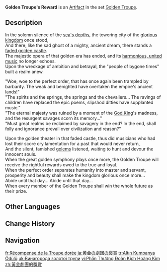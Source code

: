 {{Artifact Infobox
|image = Item Golden Troupe's Reward.png
|set   = Golden Troupe
|piece = Circlet of Logos
}}
{{Description|An ancient crown that resembles a stage prop more than it does some suzerain's headgear.}}
'''Golden Troupe's Reward''' is an [[Artifact]] in the set [[Golden Troupe]].

==Description==
In the solemn silence of the [[Sea of Bygone Eras|sea's depths]], the towering city of the [[Remuria|glorious kingdom]] once stood,<br>
And there, like the sad ghost of a mighty, ancient dream, there stands a [[Faded Castle|faded golden castle]].<br>
The majestic opera of that golden era has ended, and its [[Phobos|harmonious, united music]] no longer echoes.<br>
Upon the wreckage of ambition and betrayal, the "people of bygone times" built a realm anew.

"Woe, woe to the perfect order, that has once again been trampled by barbarity. The weak and benighted have overtaken the empire's ancient lands!"<br>
"The spirits and the springs, the springs and the chevaliers... The ravings of children have replaced the epic poems, slipshod ditties have supplanted music."<br>
"The eternal majesty was ruined by a moment of the [[Remus|God King]]'s madness, and the resurgent savages scorn its memory..."<br>
"Must great realms be reclaimed by savagery in the end? In the end, shall folly and ignorance prevail over civilization and reason?"

Upon the golden theater in that faded castle, thus did musicians who had lost their score cry lamentation for a past that would never return,<br>
And the silent, famished [[Praetorian Golem|golems]] listened, waiting to hunt and devour the innocent souls.<br>
When the great golden symphony plays once more, the Golden Troupe will receive the rightful rewards owed to the true and loyal.<br>
When the perfect order separates humanity into master and servant, prosperity and beauty shall make the kingdom glorious once more...<br>
Abide until that day... Abide until that day...<br>
When every member of the Golden Troupe shall win the whole future as their prize.

==Other Languages==
{{Other Languages
|en      = Golden Troupe's Reward
|zhs     = 黄金剧团的奖赏
|zhs_rm  = Huángjīn Jùtuán de Jiǎngshǎng
|zht     = 黃金劇團的獎賞
|zht_rm  = Huángjīn Jùtuán de Jiǎngshǎng
|zh_tl   = 
|ja      = 黄金の劇団の褒賞
|ja_rm   = Ougon no Gekidan no Houshou
|ja_tl   = 
|ko      = 황금 극단<->의 보상
|ko_tl   = Golden Troupe's Reward
|es      = Condecoración de la Compañía Dorada
|es_tl   = Golden Troupe Decoration
|fr      = Récompense de la Troupe dorée
|fr_tl   = Golden Troupe's Reward
|ru      = Награда Золотой труппы
|ru_tl   = Golden Troupe's Reward
|th      = Golden Troupe's Reward
|vi      = Phần Thưởng Đoàn Kịch Hoàng Kim
|vi_tl   = 
|de      = Belohnung der Goldtruppe
|de_tl   = Reward of the Golden Troupe
|id      = Golden Troupe's Reward
|pt      = Recompensa da Trupe Dourada
|pt_tl   = 
|tr      = Altın Kumpanya Ödülü
|tr_tl   = Gold Troupe's Award
|it      = Ricompensa della Compagnia dorata
|it_tl   = Golden Troupe's Reward
}}

==Change History==
{{Change History|4.0}}

==Navigation==
{{Artifact Set Navbox|Golden Troupe}}

[[fr:Récompense de la Troupe dorée]]
[[ja:黄金の劇団の褒賞]]
[[tr:Altın Kumpanya Ödülü]]
[[uk:Винагорода золотої трупи]]
[[vi:Phần Thưởng Đoàn Kịch Hoàng Kim]]
[[zh:黃金劇團的獎賞]]